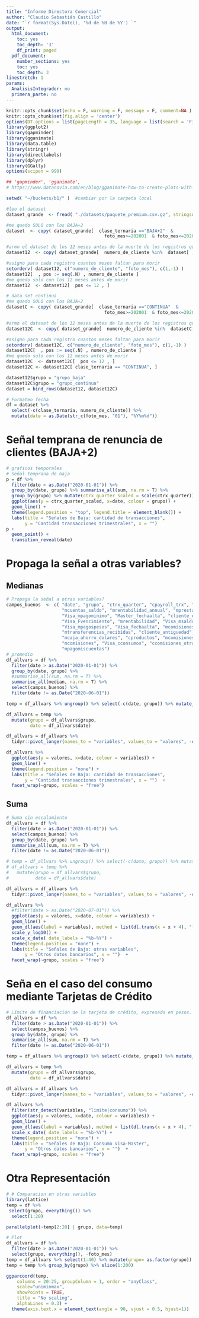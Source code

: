 ```yaml
---
title: "Informe Directora Comercial"
author: "Claudio Sebastián Castillo"
date: "`r format(Sys.Date(), '%d de %B de %Y') `"
output:
  html_document:
    toc: yes
    toc_depth: '3'
    df_print: paged
  pdf_document:
    number_sections: yes
    toc: yes
    toc_depth: 3
linestretch: 1
params:
  AnalisisIntegrador: no
  primera_parte: no
---
```


```r
knitr::opts_chunk$set(echo = F, warning = F, message = F, comment=NA )
knitr::opts_chunk$set(fig.align = 'center')
options(DT.options = list(pageLength = 35, language = list(search = 'Filter:')))
library(ggplot2)
library(gapminder)
library(gganimate)
library(data.table)
library(stringr)
library(directlabels)
library(dplyr)
library(GGally)
options(scipen = 999)

```


```r
## 'gapminder', 'gganimate', 
# https://www.datanovia.com/en/blog/gganimate-how-to-create-plots-with-beautiful-animation-in-r/

setwd( "~/buckets/b1/" )  #cambiar por la carpeta local

#leo el dataset
dataset_grande  <- fread( "./datasets/paquete_premium.csv.gz", stringsAsFactors= TRUE)

#me quedo SOLO con los BAJA+2
dataset  <- copy( dataset_grande[  clase_ternaria =="BAJA+2"  & 
                                     foto_mes>=202001  & foto_mes<=202011, ] )

#armo el dataset de los 12 meses antes de la muerte de los registros que analizo
dataset12  <- copy( dataset_grande[  numero_de_cliente %in%  dataset[ , unique(numero_de_cliente)]  ]  )

#asigno para cada registro cuantos meses faltan para morir
setorderv( dataset12, c("numero_de_cliente", "foto_mes"), c(1,-1) )
dataset12[  , pos := seq(.N) , numero_de_cliente ]
#me quedo solo con los 12 meses antes de morir
dataset12  <- dataset12[  pos <= 12 , ]

# data set continua
#me quedo SOLO con los BAJA+2
datasetC <- copy( dataset_grande[  clase_ternaria =="CONTINUA"  & 
                                     foto_mes>=202001  & foto_mes<=202011, ] )

#armo el dataset de los 12 meses antes de la muerte de los registros que analizo
dataset12C  <- copy( dataset_grande[  numero_de_cliente %in%  datasetC[ , unique(numero_de_cliente)]  ]  )

#asigno para cada registro cuantos meses faltan para morir
setorderv( dataset12C, c("numero_de_cliente", "foto_mes"), c(1,-1) )
dataset12C[  , pos := seq(.N) , numero_de_cliente ]
#me quedo solo con los 12 meses antes de morir
dataset12C  <- dataset12C[  pos <= 12 , ]
dataset12C <- dataset12C[ clase_ternaria == "CONTINUA", ]

dataset12$grupo = "grupo_baja"
dataset12C$grupo = "grupo_continua"
dataset = bind_rows(dataset12, dataset12C)

# Formateo fecha
df = dataset %>% 
  select(-c(clase_ternaria, numero_de_cliente)) %>% 
  mutate(date = as.Date(str_c(foto_mes, "01"), "%Y%m%d"))
```

# Señal temprana de renuncia de clientes (BAJA+2)

```r
# graficos temporales
# Señal temprana de baja
p = df %>% 
  filter(date > as.Date("2020-01-01")) %>% 
  group_by(date, grupo) %>% summarise_all(sum, na.rm = T) %>% 
  group_by(grupo) %>% mutate(ctrx_quarter_scaled = scale(ctrx_quarter)) %>% 
  ggplot(aes(y = ctrx_quarter_scaled, x=date, colour = grupo)) +
  geom_line() +
  theme(legend.position = "top", legend.title = element_blank()) +
  labs(title = "Señales de Baja: cantidad de transacciones",
       y = "Cantidad transacciones trimestrales", x = "") 
p + 
  geom_point() +
  transition_reveal(date)
```


# Propaga la señal a otras variables?

## Medianas

```r
# Propaga la señal a otras variables?
campos_buenos  <- c( "date", "grupo", "ctrx_quarter", "cpayroll_trx", "mcaja_ahorro", "mtarjeta_visa_consumo", "ctarjeta_visa_trx",
                     "mcuentas_saldo", "mrentabilidad_annual", "mprestamos_personales", "mactivos_margen", "mpayroll",
                     "Visa_mpagominimo", "Master_fechaalta", "cliente_edad", "chomebanking_trx", "Visa_msaldopesos",
                     "Visa_Fvencimiento", "mrentabilidad", "Visa_msaldototal", "Master_Fvencimiento", "mcuenta_corriente",
                     "Visa_mpagospesos", "Visa_fechaalta", "mcomisiones_mantenimiento", "Visa_mfinanciacion_limite",
                     "mtransferencias_recibidas", "cliente_antiguedad", "Visa_mconsumospesos", "Master_mfinanciacion_limite",
                     "mcaja_ahorro_dolares", "cproductos", "mcomisiones_otras", "thomebanking", "mcuenta_debitos_automaticos",
                     "mcomisiones", "Visa_cconsumos", "ccomisiones_otras", "Master_status", "mtransferencias_emitidas",
                     "mpagomiscuentas")
# promedio
df_allvars = df %>% 
  filter(date > as.Date("2020-01-01")) %>% 
  group_by(date, grupo) %>%
  #summarise_all(sum, na.rm = T) %>% 
  summarise_all(median, na.rm = T) %>% 
  select(campos_buenos) %>% 
  filter(date != as.Date("2020-06-01"))

temp = df_allvars %>% ungroup() %>% select(-c(date, grupo)) %>% mutate_all(scale) 

df_allvars = temp %>% 
  mutate(grupo = df_allvars$grupo, 
         date = df_allvars$date)

df_allvars = df_allvars %>% 
  tidyr::pivot_longer(names_to = "variables", values_to = "valores", -c(grupo, date)) 

df_allvars %>% 
  ggplot(aes(y = valores, x=date, colour = variables)) +
  geom_line() +
  theme(legend.position = "none") +
  labs(title = "Señales de Baja: cantidad de transacciones",
       y = "Cantidad transacciones trimestrales", x = "")  +
  facet_wrap(~grupo, scales = "free")
```

## Suma 

```r
# Suma sin escalamiento
df_allvars = df %>% 
  filter(date > as.Date("2020-01-01")) %>% 
  select(campos_buenos) %>% 
  group_by(date, grupo) %>%
  summarise_all(sum, na.rm = T) %>% 
  filter(date != as.Date("2020-06-01"))

# temp = df_allvars %>% ungroup() %>% select(-c(date, grupo)) %>% mutate_all(scale)
# df_allvars = temp %>%
#   mutate(grupo = df_allvars$grupo,
#          date = df_allvars$date)

df_allvars = df_allvars %>% 
  tidyr::pivot_longer(names_to = "variables", values_to = "valores", -c(grupo, date)) 

df_allvars %>% 
  #filter(date > as.Date("2020-07-01")) %>% 
  ggplot(aes(y = valores, x=date, colour = variables)) +
  geom_line() +
  geom_dl(aes(label = variables), method = list(dl.trans(x = x + 4), "first.points", cex = 0.8)) +
  scale_y_log10() +
  scale_x_date( date_labels = "%b-%Y") +
  theme(legend.position = "none") +
  labs(title = "Señales de Baja: otras variables",
       y = "Otros datos bancarios", x = "")  +
  facet_wrap(~grupo, scales = "free")
```

# Seña en el caso del consumo mediante Tarjetas de Crédito

```r
# Límite de financiacion de la tarjeta de crédito, expresado en pesos.
df_allvars = df %>% 
  filter(date > as.Date("2020-01-01")) %>% 
  select(campos_buenos) %>% 
  group_by(date, grupo) %>%
  summarise_all(sum, na.rm = T) %>% 
  filter(date != as.Date("2020-06-01"))

temp = df_allvars %>% ungroup() %>% select(-c(date, grupo)) %>% mutate_all(scale)

df_allvars = temp %>%
  mutate(grupo = df_allvars$grupo,
         date = df_allvars$date)

df_allvars = df_allvars %>% 
  tidyr::pivot_longer(names_to = "variables", values_to = "valores", -c(grupo, date)) 

df_allvars %>% 
  filter(str_detect(variables, "limite|consumo")) %>% 
  ggplot(aes(y = valores, x=date, colour = variables)) +
  geom_line() +
  geom_dl(aes(label = variables), method = list(dl.trans(x = x + 4), "first.points", cex = 0.8)) +
  scale_x_date( date_labels = "%b-%Y") +
  theme(legend.position = "none") +
  labs(title = "Señales de Baja: Consumo Visa-Master",
       y = "Otros datos bancarios", x = "")  +
  facet_wrap(~grupo, scales = "free")
```

# Otra Representación 

```r
# # Comparacion en otras variables
library(lattice)
temp = df %>% 
 select(grupo, everything()) %>% 
  select(1:20)

parallelplot(~temp[2:20] | grupo, data=temp)

```


```r


# Plot
df_allvars = df %>% 
  filter(date > as.Date("2020-01-01")) %>% 
  select(grupo, everything(), -foto_mes)
temp = df_allvars %>% select(1:40) %>% mutate(grupo= as.factor(grupo))
temp = temp %>% group_by(grupo) %>% slice(1:200)

ggparcoord(temp,
    columns = 20:25, groupColumn = 1, order = "anyClass",
    scale="uniminmax",
    showPoints = TRUE, 
    title = "No scaling",
    alphaLines = 0.3) +
  theme(axis.text.x = element_text(angle = 90, vjust = 0.5, hjust=1))
 
```

